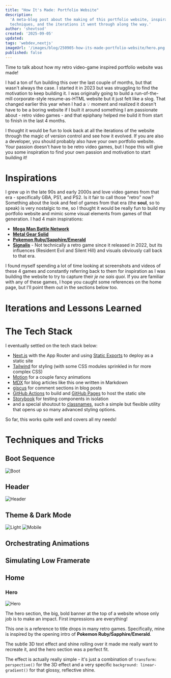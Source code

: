```yaml
---
title: "How It's Made: Portfolio Website"
description:
  'A meta-blog post about the making of this portfolio website, inspirations,
  techniques, and the iterations it went through along the way.'
author: 'shevtsod'
created: '2025-09-05'
updated:
tags: 'webdev,nextjs'
imageUrl: '/images/blog/250905-how-its-made-portfolio-website/hero.png'
published: false
---
```


Time to talk about how my retro video-game inspired portfolio website was made!

I had a ton of fun building this over the last couple of months, but that wasn't
always the case. I started it in 2023 but was struggling to find the motivation
to keep building it. I was originally going to build a run-of-the-mill
corporate-style resume-as-HTML website but it just felt like a slog. That
changed earlier this year when I had a 💡 moment and realized it doesn't have to
be a boring website if I built it around something I am passionate about - retro
video games - and that epiphany helped me build it from start to finish in the
last 4 months.

I thought it would be fun to look back at all the iterations of the website
through the magic of version control and see how it evolved. If you are also a
developer, you should probably also have your own portfolio website. Your
passion doesn't have to be retro video games, but I hope this will give you some
inspiration to find your own passion and motivation to start building it!

# Inspirations

I grew up in the late 90s and early 2000s and love video games from that era -
specifically GBA, PS1, and PS2. Is it fair to call those "retro" now? Something
about the look and feel of games from that era (the **soul**, so to speak) is
very nostalgic to me, so I thought it would be really fun to build my portfolio
website and mimic some visual elements from games of that generation. I had 4
main inspirations:

- [**Mega Man Battle Network**](https://en.wikipedia.org/wiki/Mega_Man_Battle_Network)
- [**Metal Gear Solid**](<https://en.wikipedia.org/wiki/Metal_Gear_Solid_(1998_video_game)>)
- [**Pokemon Ruby/Sapphire/Emerald**](https://en.wikipedia.org/wiki/Pok%C3%A9mon_Ruby_and_Sapphire)
- [**Signalis**](https://en.wikipedia.org/wiki/Signalis) - Not technically a
  retro game since it released in 2022, but its influences (Resident Evil and
  Silent Hill) and visuals obviously call back to that era.

I found myself spending a lot of time looking at screenshots and videos of these
4 games and constantly referring back to them for inspiration as I was building
the website to try to capture their _je ne sais quoi_. If you are familiar with
any of these games, I hope you caught some references on the home page, but I'll
point them out in the sections below too.

# Iterations and Lessons Learned

# The Tech Stack

I eventually settled on the tech stack below:

- [Next.js](https://nextjs.org/) with the App Router and using
  [Static Exports](https://nextjs.org/docs/app/guides/static-exports) to deploy
  as a static site
- [Tailwind](https://tailwindcss.com/) for styling (with some CSS modules
  sprinkled in for more complex CSS)
- [Motion](https://motion.dev/) for a couple fancy animations
- [MDX](https://mdxjs.com/) for blog articles like this one written in Markdown
- [giscus](https://giscus.app/) for comment sections in blog posts
- [GitHub Actions](https://github.com/features/actions) to build and
  [GitHub Pages](https://pages.github.com/) to host the static site
- [Storybook](https://storybook.js.org/) for testing components in isolation
- and a special shoutout to
  [classnames](https://www.npmjs.com/package/classnames), such a simple but
  flexible utility that opens up so many advanced styling options.

So far, this works quite well and covers all my needs!

# Techniques and Tricks

## Boot Sequence

![Boot](/images/blog/250905-how-its-made-portfolio-website/boot.png)

## Header

![Header](/images/blog/250905-how-its-made-portfolio-website/header.png)

## Theme & Dark Mode

![Light](/images/blog/250905-how-its-made-portfolio-website/light.png)
![Mobile](/images/blog/250905-how-its-made-portfolio-website/mobile.png)

## Orchestrating Animations

## Simulating Low Framerate

## Home

### Hero

![Hero](/images/blog/250905-how-its-made-portfolio-website/hero.png)

The hero section, the big, bold banner at the top of a website whose only job is
to make an impact. First impressions are everything!

This one is a reference to title drops in many retro games. Specifically, mine
is inspired by the opening intro of **Pokemon Ruby/Sapphire/Emerald**.

<YouTubeEmbed videoId="shUkq1sfSyU" />

The subtle 3D text effect and shine rolling over it made me really want to
recreate it, and the hero section was a perfect fit.

The effect is actually really simple - it's just a combination of
`transform: perspective()` for the 3D effect and a very specific
`background: linear-gradient()` for that glossy, reflective shine.

<div
  className="codepen"
  data-height="432"
  data-default-tab="result"
  data-slug-hash="MYaZgwY"
  data-pen-title="hero"
  data-user="shevtsod"
/>
<Script src="https://public.codepenassets.com/embed/index.js" />

### Summary

![Summary](/images/blog/250905-how-its-made-portfolio-website/summary.png)

### Skills & Experience

![Skills](/images/blog/250905-how-its-made-portfolio-website/skills.png)

### Projects

![Projects](/images/blog/250905-how-its-made-portfolio-website/projects.png)

### Contact

![Contact](/images/blog/250905-how-its-made-portfolio-website/contact.png)

## Blog

![Blog](/images/blog/250905-how-its-made-portfolio-website/blog.png)
![Blog Post](/images/blog/250905-how-its-made-portfolio-website/blog-post.png)

# Next Steps
